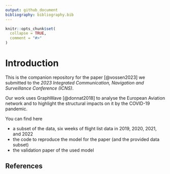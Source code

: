 ```yaml
---
output: github_document
bibliography: bibliography.bib
---
```


<!-- README.md is generated from README.Rmd. Please edit that file -->

```r
knitr::opts_chunk$set(
  collapse = TRUE,
  comment = "#>"
)
```

# Introduction

This is the companion repository for the paper [@vossen2023] we submitted to
the *2023 Integrated Communication, Navigation and Surveillance Conference (ICNS)*.

Our work uses GraphWave [@donnat2018] to analyse the European Aviation network
and to highlight the structural impacts on it by the COVID-19 pandemic.

You can find here

* a subset of the data, six weeks of flight list data in 2019, 2020, 2021, and 2022
* the code to reproduce the model for the paper (and the provided data subset)
* the validation paper of the used model



## References

<div id="refs"></div>

